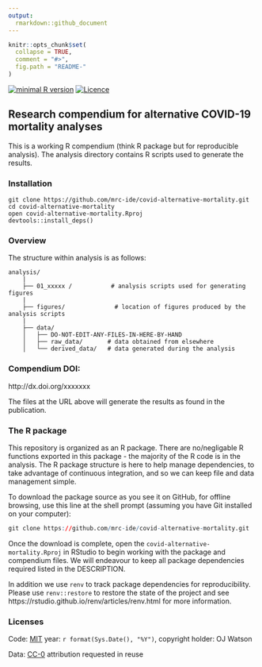 ```yaml
---
output:
  rmarkdown::github_document
---
```


<!-- README.md is generated from README.Rmd. Please edit that file -->

```r
knitr::opts_chunk$set(
  collapse = TRUE,
  comment = "#>",
  fig.path = "README-"
)
```
[![minimal R version](https://img.shields.io/badge/R%3E%3D-`r as.character(getRversion())`-brightgreen.svg)](https://cran.r-project.org/)
[![Licence](https://img.shields.io/github/license/mashape/apistatus.svg)](http://choosealicense.com/licenses/mit/) 

## Research compendium for alternative COVID-19 mortality analyses

This is a working R compendium (think R package but for reproducible analysis). The analysis directory contains R scripts used to generate the results. 

### Installation

```
git clone https://github.com/mrc-ide/covid-alternative-mortality.git
cd covid-alternative-mortality
open covid-alternative-mortality.Rproj
devtools::install_deps()
```

### Overview

The structure within analysis is as follows:

```
analysis/
    |
    ├── 01_xxxxx /           # analysis scripts used for generating figures
    |
    ├── figures/              # location of figures produced by the analysis scripts
    |
    ├── data/
    │   ├── DO-NOT-EDIT-ANY-FILES-IN-HERE-BY-HAND
    │   ├── raw_data/       # data obtained from elsewhere
    │   └── derived_data/   # data generated during the analysis
```

### Compendium DOI: 
 
http://dx.doi.org/xxxxxxx

The files at the URL above will generate the results as found in the publication.

### The R package 

This repository is organized as an R package. There are no/negligable R functions exported in this package - the majority of the R code is in the analysis. The R package structure is here to help manage dependencies, to take advantage of continuous integration, and so we can keep file and data management simple.

To download the package source as you see it on GitHub, for offline browsing, use this line at the shell prompt (assuming you have Git installed on your computer):

```r
git clone https://github.com/mrc-ide/covid-alternative-mortality.git
```

Once the download is complete, open the `covid-alternative-mortality.Rproj` in RStudio to begin working with the package and compendium files. We will endeavour to keep all package dependencies required listed in the DESCRIPTION. 

In addition we use `renv` to track package dependencies for reproducibility. Please use `renv::restore` to restore the state of the project and see https://rstudio.github.io/renv/articles/renv.html for more information.

### Licenses

Code: [MIT](http://opensource.org/licenses/MIT) year: `r format(Sys.Date(), "%Y")`, copyright holder: OJ Watson

Data: [CC-0](http://creativecommons.org/publicdomain/zero/1.0/) attribution requested in reuse
